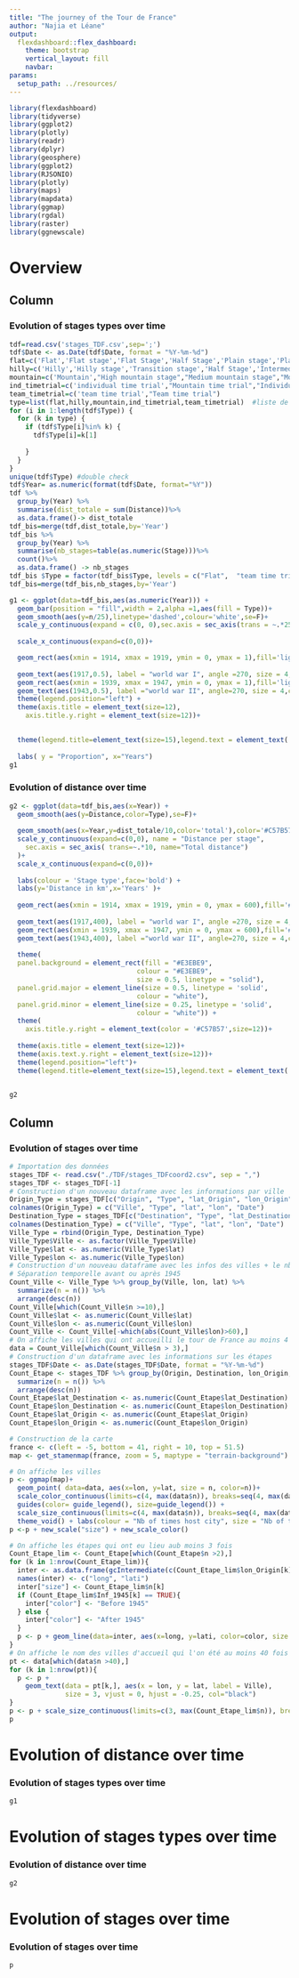 ```yaml
---
title: "The journey of the Tour de France"
author: "Najia et Léane"
output: 
  flexdashboard::flex_dashboard:
    theme: bootstrap
    vertical_layout: fill
    navbar:
params:
  setup_path: ../resources/
---
```


<style>                     
.navbar {
  background-color:#f2e524;
  border-color:#46ACC8;
}
.navbar-brand {
color:black!important;
}


</style>   


```r
library(flexdashboard)
library(tidyverse)
library(ggplot2)
library(plotly)
library(readr)
library(dplyr)
library(geosphere)
library(ggplot2)
library(RJSONIO)
library(plotly)
library(maps)
library(mapdata)
library(ggmap)
library(rgdal)
library(raster)
library(ggnewscale)
```

Overview
======================================================================

Column {data-width=650}
----------------------------------------------------------------------

### Evolution of stages types over time 

```r
tdf=read.csv('stages_TDF.csv',sep=';')
tdf$Date <- as.Date(tdf$Date, format = "%Y-%m-%d")
flat=c('Flat','Flat stage','Flat Stage','Half Stage','Plain stage','Plain stage with cobblestones',"Flat cobblestone stage" )
hilly=c('Hilly','Hilly stage','Transition stage','Half Stage','Intermediate stage')
mountain=c('Mountain',"High mountain stage","Medium mountain stage","Mountain Stage" ,"Stage with mountain(s)" ,"Mountain stage" ,"Stage with mountain")
ind_timetrial=c('individual time trial',"Mountain time trial","Individual time trial")
team_timetrial=c('team time trial',"Team time trial")
type=list(flat,hilly,mountain,ind_timetrial,team_timetrial)  #liste de vecteurs
for (i in 1:length(tdf$Type)) {
  for (k in type) {
    if (tdf$Type[i]%in% k) {
      tdf$Type[i]=k[1]
      
    }
  }
}
unique(tdf$Type) #double check
tdf$Year= as.numeric(format(tdf$Date, format="%Y"))
tdf %>%
  group_by(Year) %>%
  summarise(dist_totale = sum(Distance))%>%
  as.data.frame()-> dist_totale
tdf_bis=merge(tdf,dist_totale,by='Year')
tdf_bis %>%
  group_by(Year) %>%
  summarise(nb_stages=table(as.numeric(Stage)))%>%
  count()%>%
  as.data.frame() -> nb_stages
tdf_bis $Type = factor(tdf_bis$Type, levels = c("Flat",  "team time trial","individual time trial", "Hilly","Mountain"), ordered = TRUE)
tdf_bis=merge(tdf_bis,nb_stages,by='Year')
```


```r
g1 <- ggplot(data=tdf_bis,aes(as.numeric(Year))) +
  geom_bar(position = "fill",width = 2,alpha =1,aes(fill = Type))+
  geom_smooth(aes(y=n/25),linetype='dashed',colour='white',se=F)+
  scale_y_continuous(expand = c(0, 0),sec.axis = sec_axis(trans = ~.*25, name = "Number of stages")) +
  
  scale_x_continuous(expand=c(0,0))+

  geom_rect(aes(xmin = 1914, xmax = 1919, ymin = 0, ymax = 1),fill='light grey')+
  
  geom_text(aes(1917,0.5), label = "world war I", angle =270, size = 4,colour='black')+
  geom_rect(aes(xmin = 1939, xmax = 1947, ymin = 0, ymax = 1),fill='light grey')+
  geom_text(aes(1943,0.5), label ="world war II", angle=270, size = 4,colour='black')+
  theme(legend.position="left") +  
  theme(axis.title = element_text(size=12),
    axis.title.y.right = element_text(size=12))+

  
  theme(legend.title=element_text(size=15),legend.text = element_text( size=15))+ 
  
  labs( y = "Proportion", x="Years")
g1
```


### Evolution of distance over time



```r

g2 <- ggplot(data=tdf_bis,aes(x=Year)) +
  geom_smooth(aes(y=Distance,color=Type),se=F)+
 
  geom_smooth(aes(x=Year,y=dist_totale/10,color='total'),color='#C57B57',linetype = "dashed",se=F,size=2)+
  scale_y_continuous(expand=c(0,0), name = "Distance per stage",
    sec.axis = sec_axis( trans=~.*10, name="Total distance")
  )+
  scale_x_continuous(expand=c(0,0))+
  
  labs(colour = 'Stage type',face='bold') + 
  labs(y='Distance in km',x='Years' )+ 
  
  geom_rect(aes(xmin = 1914, xmax = 1919, ymin = 0, ymax = 600),fill='#C2D9D4')+
  
  geom_text(aes(1917,400), label = "world war I", angle =270, size = 4,colour='#52605C')+
  geom_rect(aes(xmin = 1939, xmax = 1947, ymin = 0, ymax = 600),fill='#C2D9D4')+
  geom_text(aes(1943,400), label ="world war II", angle=270, size = 4,colour='#52605C')+
  
  theme(
  panel.background = element_rect(fill = "#E3EBE9",
                                colour = "#E3EBE9",
                                size = 0.5, linetype = "solid"),
  panel.grid.major = element_line(size = 0.5, linetype = 'solid',
                                colour = "white"), 
  panel.grid.minor = element_line(size = 0.25, linetype = 'solid',
                                colour = "white")) + 
  theme(
    axis.title.y.right = element_text(color = '#C57B57',size=12))+
  
  theme(axis.title = element_text(size=12))+
  theme(axis.text.y.right = element_text(size=12))+
  theme(legend.position="left")+
  theme(legend.title=element_text(size=15),legend.text = element_text( size=15)) 

      
g2
```






Column 
-----------------------------------------------------------------


### Evolution of stages over time

```r
# Importation des données 
stages_TDF <- read.csv("./TDF/stages_TDFcoord2.csv", sep = ",")
stages_TDF <- stages_TDF[-1]
# Construction d'un nouveau dataframe avec les informations par ville
Origin_Type = stages_TDF[c("Origin", "Type", "lat_Origin", "lon_Origin", "Date")]
colnames(Origin_Type) = c("Ville", "Type", "lat", "lon", "Date")
Destination_Type = stages_TDF[c("Destination", "Type", "lat_Destination", "lon_Destination", "Date")]
colnames(Destination_Type) = c("Ville", "Type", "lat", "lon", "Date")
Ville_Type = rbind(Origin_Type, Destination_Type)
Ville_Type$Ville <- as.factor(Ville_Type$Ville)
Ville_Type$lat <- as.numeric(Ville_Type$lat)
Ville_Type$lon <- as.numeric(Ville_Type$lon)
# Construction d'un nouveau dataframe avec les infos des villes + le nb de fois où la ville a été visitée
# Séparation temporelle avant ou après 1945
Count_Ville <- Ville_Type %>% group_by(Ville, lon, lat) %>%
  summarize(n = n()) %>%
  arrange(desc(n))
Count_Ville[which(Count_Ville$n >=10),]
Count_Ville$lat <- as.numeric(Count_Ville$lat)
Count_Ville$lon <- as.numeric(Count_Ville$lon)
Count_Ville <- Count_Ville[-which(abs(Count_Ville$lon)>60),]
# On affiche les villes qui ont accueilli le tour de France au moins 4 fois
data = Count_Ville[which(Count_Ville$n > 3),]
# Construction d'un dataframe avec les informations sur les étapes
stages_TDF$Date <- as.Date(stages_TDF$Date, format = "%Y-%m-%d")
Count_Etape <- stages_TDF %>% group_by(Origin, Destination, lon_Origin, lat_Origin, lon_Destination, lat_Destination, Inf_1945 = format(Date, format = "%Y") <= 1945) %>%
  summarize(n = n()) %>%
  arrange(desc(n))
Count_Etape$lat_Destination <- as.numeric(Count_Etape$lat_Destination)
Count_Etape$lon_Destination <- as.numeric(Count_Etape$lon_Destination)
Count_Etape$lat_Origin <- as.numeric(Count_Etape$lat_Origin)
Count_Etape$lon_Origin <- as.numeric(Count_Etape$lon_Origin)
```

```r
# Construction de la carte
france <- c(left = -5, bottom = 41, right = 10, top = 51.5)
map <- get_stamenmap(france, zoom = 5, maptype = "terrain-background")

# On affiche les villes
p <- ggmap(map)+
  geom_point( data=data, aes(x=lon, y=lat, size = n, color=n))+
  scale_color_continuous(limits=c(4, max(data$n)), breaks=seq(4, max(data$n), by=20), type = "gradient") +
  guides(color= guide_legend(), size=guide_legend()) +
  scale_size_continuous(limits=c(4, max(data$n)), breaks=seq(4, max(data$n), by=20)) +
  theme_void() + labs(colour = "Nb of times host city", size = "Nb of times host city")
p <-p + new_scale("size") + new_scale_color()

# On affiche les étapes qui ont eu lieu aub moins 3 fois
Count_Etape_lim <- Count_Etape[which(Count_Etape$n >2),]
for (k in 1:nrow(Count_Etape_lim)){
  inter <- as.data.frame(gcIntermediate(c(Count_Etape_lim$lon_Origin[k], Count_Etape_lim$lat_Origin[k]), c(Count_Etape_lim$lon_Destination[k], Count_Etape_lim$lat_Destination[k]), n=50, addStartEnd=TRUE, breakAtDateLine=T))
  names(inter) <- c("long", "lati")
  inter["size"] <- Count_Etape_lim$n[k]
  if (Count_Etape_lim$Inf_1945[k] == TRUE){
    inter["color"] <- "Before 1945"
  } else {
    inter["color"] <- "After 1945"
  }
  p <- p + geom_line(data=inter, aes(x=long, y=lati, color=color, size = size), alpha = 0.70)
}
# On affiche le nom des villes d'accueil qui l'on été au moins 40 fois
pt <- data[which(data$n >40),]
for (k in 1:nrow(pt)){
  p <- p +
    geom_text(data = pt[k,], aes(x = lon, y = lat, label = Ville),
              size = 3, vjust = 0, hjust = -0.25, col="black")
}
p <- p + scale_size_continuous(limits=c(3, max(Count_Etape_lim$n)), breaks=seq(3, max(Count_Etape_lim$n), by=4), range = c(0.3,2)) + guides(size=guide_legend(ncol=2))  + labs(colour="Time period") + labs(size = "Nb of stages between cities")
p
```


Evolution of distance over time
======================================================================

### Evolution of stages types over time



```r
g1
```

Evolution of stages types over time 
======================================================================

### Evolution of distance over time




```r

g2      
```


Evolution of stages over time
======================================================================


### Evolution of stages over time

```r
p
```